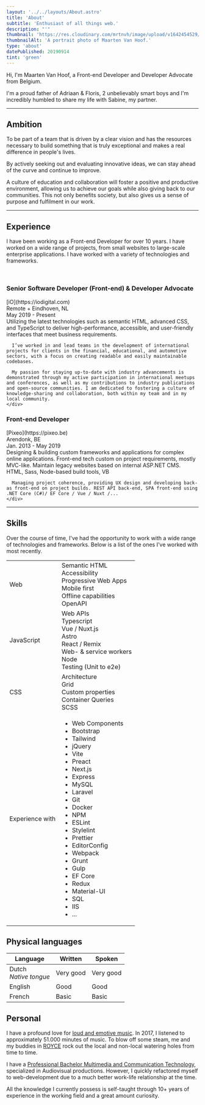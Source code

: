 ```yaml
---
layout: '../../layouts/About.astro'
title: 'About'
subtitle: 'Enthusiast of all things web.'
description: "'"
thumbnail: 'https://res.cloudinary.com/mrtnvh/image/upload/v1642454529/mrtnvh.com/mrtnvh-portrait-2021.jpg'
thumbnailAlt: 'A portrait photo of Maarten Van Hoof.'
type: 'about'
datePublished: 20190914
tint: 'green'
---
```


Hi, I'm Maarten Van Hoof, a Front-end Developer and Developer Advocate from Belgium.

I'm a proud father of Adriaan & Floris, 2 unbelievably smart boys and I'm incredibly humbled to share my life with Sabine, my partner.

---

## Ambition

To be part of a team that is driven by a clear vision and has the resources necessary to build something that is truly exceptional and makes a real difference in people's lives.

By actively seeking out and evaluating innovative ideas, we can stay ahead of the curve and continue to improve.

A culture of education and collaboration will foster a positive and productive environment, allowing us to achieve our goals while also giving back to our communities. This not only benefits society, but also gives us a sense of purpose and fulfilment in our work.

---

## Experience

I have been working as a Front-end Developer for over 10 years. I have worked on a wide range of projects, from small websites to large-scale enterprise applications. I have worked with a variety of technologies and frameworks.

<br />

<div class="experience">
  <div class="experience-item">
    <h3 class="experience-title h4">Senior Software Developer (Front-end) & Developer Advocate</h3>
    <div class="experience-company">[iO](https://iodigital.com)</div>
    <div class="experience-location">Remote + Eindhoven, NL</div>
    <div class="experience-date">May 2019 - Present</div>
    <div class="experience-content">
      Utilizing the latest technologies such as semantic HTML, advanced CSS, and TypeScript to deliver high-performance, accessible, and user-friendly interfaces that meet business requirements.

      I’ve worked in and lead teams in the development of international projects for clients in the financial, educational, and automotive sectors, with a focus on creating readable and easily maintainable codebases.

      My passion for staying up-to-date with industry advancements is demonstrated through my active participation in international meetups and conferences, as well as my contributions to industry publications and open-source communities. I am dedicated to fostering a culture of knowledge-sharing and collaboration, both within my team and in my local community.
    </div>

  </div>
  <div class="experience-item">
    <h3 class="experience-title h4">Front-end Developer</h3>
    <div class="experience-company">[Pixeo](https://pixeo.be)</div>
    <div class="experience-location">Arendonk, BE</div>
    <div class="experience-date">Jan. 2013 - May 2019</div>
    <div class="experience-content">
      Designing & building custom frameworks and applications for complex online applications. Front-end tech custom on project requirements, mostly MVC-like. Maintain legacy websites based on internal ASP.NET CMS. HTML, Sass, Node-based build tools, VB

      Managing project coherence, providing UX design and developing back- as front-end on project builds. REST API back-end, SPA front-end using .NET Core (C#)/ EF Core / Vue / Nuxt /...
    </div>

  </div>
</div>

---

## Skills

Over the course of time, I've had the opportunity to work with a wide range of technologies and frameworks. Below is a list of the ones I've worked with most recently.

<table>
  <tr>
    <td>Web</td>
    <td colspan="2">
      Semantic HTML <br />
      Accessibility <br />
      Progressive Web Apps <br />
      Mobile first <br />
      Offline capabilities <br />
      OpenAPI <br />
    </td>
  </tr>
  <tr>
    <td>JavaScript</td>
    <td colspan="2">
      <div class="column-lg-2">
        Web APIs <br />
        Typescript <br />
        Vue / Nuxt.js <br />
        Astro <br />
        React / Remix <br />
        Web- & service workers <br />
        Node <br />
        Testing (Unit to e2e) <br />
      </div>
    </td>
  </tr>
  <tr>
    <td>CSS</td>
    <td colspan="2">
      <div class="column-lg-2">
        Architecture <br />
        Grid <br />
        Custom properties <br />
        Container Queries <br />
        SCSS <br />
      </div>
    </td>
  </tr>
  <tr>
    <td class="whitespace-nowrap">Experience with</td>
    <td colspan="2">
      <ul class="column-lg-2 list-unstyled">
        <li>Web Components</li>
        <li>Bootstrap</li>
        <li>Tailwind</li>
        <li>jQuery</li>
        <li>Vite</li>
        <li>Preact</li>
        <li>Next.js</li>
        <li>Express</li>
        <li>MySQL</li>
        <li>Laravel</li>
        <li>Git</li>
        <li>Docker</li>
        <li>NPM</li>
        <li>ESLint</li>
        <li>Stylelint</li>
        <li>Prettier</li>
        <li>EditorConfig</li>
        <li>Webpack</li>
        <li>Grunt</li>
        <li>Gulp</li>
        <li>EF Core</li>
        <li>Redux</li>
        <li>Material-UI</li>
        <li>SQL</li>
        <li>IIS</li>
        <li>...</li>
      </ul>
    </td>
  </tr>
</table>

## Physical languages

<table>
  <thead>
    <tr>
      <th>Language</th>
      <th>Written</th>
      <th>Spoken</th>
    </tr>
  </thead>
  <tbody>
    <tr>
      <td>
        Dutch <br />
        <em>Native tongue</em>
      </td>
      <td>Very good</td>
      <td>Very good</td>
    </tr>
    <tr>
      <td>English</td>
      <td>Good</td>
      <td>Good</td>
    </tr>
    <tr>
      <td>French</td>
      <td>Basic</td>
      <td>Basic</td>
    </tr>
  </tbody>
</table>

## Personal

I have a profound love for [loud and emotive music](https://open.spotify.com/user/116335225/playlist/1VXRoUysOyzh5Y0m82jjVI). In 2017, I listened to approximately 51.000 minutes of music. To blow off some steam, me and my buddies in [ROYCE](http://roycetheband.com) rock out the local and non-local watering holes from time to time.

I have a [Professional Bachelor Multimedia and Communication Technology](https://www.kdg.be/multimedia-creative-technologies), specialized in Audiovisual productions. However, I quickly refactored myself to web-development due to a much better work-life relationship at the time.

All the knowledge I currently possess is self-taught through 10+ years of experience in the working field and a great amount curiosity.
